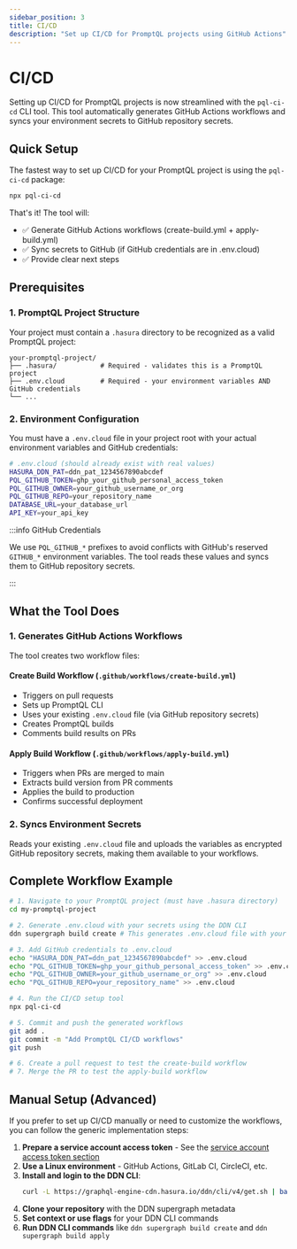 ```yaml
---
sidebar_position: 3
title: CI/CD
description: "Set up CI/CD for PromptQL projects using GitHub Actions"
---
```


# CI/CD

Setting up CI/CD for PromptQL projects is now streamlined with the `pql-ci-cd` CLI tool. This tool automatically
generates GitHub Actions workflows and syncs your environment secrets to GitHub repository secrets.

## Quick Setup

The fastest way to set up CI/CD for your PromptQL project is using the `pql-ci-cd` package:

```bash
npx pql-ci-cd
```

That's it! The tool will:

- ✅ Generate GitHub Actions workflows (create-build.yml + apply-build.yml)
- ✅ Sync secrets to GitHub (if GitHub credentials are in .env.cloud)
- ✅ Provide clear next steps

## Prerequisites

### 1. PromptQL Project Structure

Your project must contain a `.hasura` directory to be recognized as a valid PromptQL project:

```
your-promptql-project/
├── .hasura/           # Required - validates this is a PromptQL project
├── .env.cloud         # Required - your environment variables AND GitHub credentials
└── ...
```

### 2. Environment Configuration

You must have a `.env.cloud` file in your project root with your actual environment variables and GitHub credentials:

```bash
# .env.cloud (should already exist with real values)
HASURA_DDN_PAT=ddn_pat_1234567890abcdef
PQL_GITHUB_TOKEN=ghp_your_github_personal_access_token
PQL_GITHUB_OWNER=your_github_username_or_org
PQL_GITHUB_REPO=your_repository_name
DATABASE_URL=your_database_url
API_KEY=your_api_key
```

:::info GitHub Credentials

We use `PQL_GITHUB_*` prefixes to avoid conflicts with GitHub's reserved `GITHUB_*` environment variables. The tool
reads these values and syncs them to GitHub repository secrets.

:::

## What the Tool Does

### 1. Generates GitHub Actions Workflows

The tool creates two workflow files:

#### Create Build Workflow (`.github/workflows/create-build.yml`)

- Triggers on pull requests
- Sets up PromptQL CLI
- Uses your existing `.env.cloud` file (via GitHub repository secrets)
- Creates PromptQL builds
- Comments build results on PRs

#### Apply Build Workflow (`.github/workflows/apply-build.yml`)

- Triggers when PRs are merged to main
- Extracts build version from PR comments
- Applies the build to production
- Confirms successful deployment

### 2. Syncs Environment Secrets

Reads your existing `.env.cloud` file and uploads the variables as encrypted GitHub repository secrets, making them
available to your workflows.

## Complete Workflow Example

```bash
# 1. Navigate to your PromptQL project (must have .hasura directory)
cd my-promptql-project

# 2. Generate .env.cloud with your secrets using the DDN CLI
ddn supergraph build create # This generates .env.cloud file with your secrets

# 3. Add GitHub credentials to .env.cloud
echo "HASURA_DDN_PAT=ddn_pat_1234567890abcdef" >> .env.cloud
echo "PQL_GITHUB_TOKEN=ghp_your_github_personal_access_token" >> .env.cloud
echo "PQL_GITHUB_OWNER=your_github_username_or_org" >> .env.cloud
echo "PQL_GITHUB_REPO=your_repository_name" >> .env.cloud

# 4. Run the CI/CD setup tool
npx pql-ci-cd

# 5. Commit and push the generated workflows
git add .
git commit -m "Add PromptQL CI/CD workflows"
git push

# 6. Create a pull request to test the create-build workflow
# 7. Merge the PR to test the apply-build workflow
```

## Manual Setup (Advanced)

If you prefer to set up CI/CD manually or need to customize the workflows, you can follow the generic implementation
steps:

1. **Prepare a service account access token** - See the
   [service account access token section](/project-configuration/project-management/service-accounts.mdx)
2. **Use a Linux environment** - GitHub Actions, GitLab CI, CircleCI, etc.
3. **Install and login to the DDN CLI**:
   ```sh
   curl -L https://graphql-engine-cdn.hasura.io/ddn/cli/v4/get.sh | bash
   ```
4. **Clone your repository** with the DDN supergraph metadata
5. **Set context or use flags** for your DDN CLI commands
6. **Run DDN CLI commands** like `ddn supergraph build create` and `ddn supergraph build apply`
